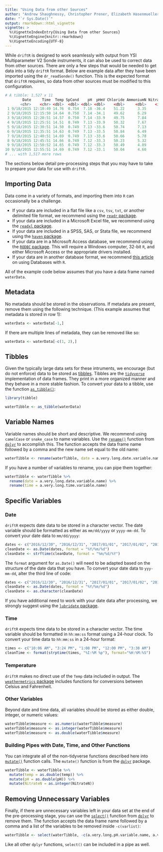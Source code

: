 ```yaml
---
title: "Using Data from other Sources"
author: "Andrew Shaughnessy, Christopher Prener, Elizabeth Hasenmueller"
date: "`r Sys.Date()`"
output: rmarkdown::html_vignette
vignette: >
  %\VignetteIndexEntry{Using Data from other Sources}
  %\VignetteEngine{knitr::rmarkdown}
  %\VignetteEncoding{UTF-8}
---
```


While `driftR` is designed to work seamlessly with output from YSI Multiparameter V2 Sonde instruments, it can also be used to correct data from other sources. There are only a few steps that would be needed to get data into a tidy `driftR` format. Below are example data after they have been imported using the `dr_readSonde()` function. This is the expected format that `driftR` requires, so data from other sources must be modified to this configuration. 

```r
# A tibble: 1,527 x 11
        Date     Time  Temp SpCond    pH  pHmV Chloride AmmoniumN NitrateN  Turbidity    DO
       <chr>    <chr> <dbl>  <dbl> <dbl> <dbl>    <dbl>     <dbl>    <int>      <dbl> <dbl>
 1 9/18/2015 12:10:49 14.76  0.754  7.18 -36.4    51.22      3.35        0        3.7 92.65
 2 9/18/2015 12:15:50 14.64  0.750  7.14 -34.1    49.62      6.29        0       -0.2 93.73
 3 9/18/2015 12:20:51 14.57  0.750  7.14 -33.9    49.75      7.84        0       -0.1 93.95
 4 9/18/2015 12:25:51 14.51  0.749  7.13 -33.9    50.32      7.67        0       -0.2 93.23
 5 9/18/2015 12:30:51 14.50  0.749  7.13 -33.6    50.74      7.13        0        0.0 92.74
 6 9/18/2015 12:35:51 14.63  0.749  7.13 -33.5    50.84      6.49        0        0.0 93.71
 7 9/18/2015 12:40:51 14.69  0.749  7.13 -33.6    50.66      5.78        0       -0.2 94.56
 8 9/18/2015 12:45:51 14.66  0.749  7.12 -33.3    50.23      5.32        0       -0.2 94.16
 9 9/18/2015 12:50:52 14.65  0.749  7.12 -33.3    50.49      4.89        0       -0.2 93.58
10 9/18/2015 12:55:51 14.69  0.749  7.12 -33.1    50.04      4.60        0       -0.2 93.80
# ... with 1,517 more rows
```

The sections below detail pre-processing steps that you may have to take to prepare your data for use with `driftR`. 

## Importing Data

Data come in a variety of formats, and importing them into `R` can occasionally be a challenge. 

* If your data are included in a flat file like a `csv`, `tsv`, `txt`, or another delimited file format, we recommend using the [`readr` package](http://readr.tidyverse.org). 
* If your data are included in a Microsoft Excel file, we recommend using the [`readxl` package](http://readxl.tidyverse.org). 
* If your data are included in a SPSS, SAS, or Stata file, we recommend using the [`haven` package](http://haven.tidyverse.org).  
* If your data are in a Microsoft Access database, we recommend using the [`RODBC` package](https://cran.r-project.org/web/packages/RODBC/index.html). This will require a Windows computer, 32-bit `R`, and either Microsoft Access or the appropriate drivers installed.
* If your data are in another database format, we recommend [this article](http://db.rstudio.com/) on using Databases with `R`.

All of the example code below assumes that you have a data frame named `waterData`.

## Metadata
No metadata should be stored in the observations. If metadata are present, remove them using the following technique. (This example assumes that metadata is stored in row 1):

```r
waterData <- waterData[-1,]
```

If there are multiple lines of metadata, they can be removed like so:

```r
waterData <- waterData[-c(1, 2),]
```

## Tibbles

Given the typically large data sets for these intruments, we encourage (but do not enforce) data to be stored as [tibbles](http://tibble.tidyverse.org). Tibbles are the [`tidyverse`](https://www.tidyverse.org) implementation of data frames. They print in a more organized manner and they behave in a more stable fashion. To convert your data to a tibble, use the function [`as_tibble()`](http://tibble.tidyverse.org/reference/as_tibble.html):

```r
library(tibble)

waterTibble <- as_tibble(waterData)
```

## Variable Names

Variable names should be short and descriptive. We recommend using `camelCase` or `snake_case` to name variables. Use the [`rename()`](http://dplyr.tidyverse.org/reference/select.html) function from [`dplyr`](http://dplyr.tidyverse.org) to accomplish this. The function accepts the data frame name followed by a comma and the new name set equal to the old name:

```r
waterTibble <- rename(waterTibble, date = a.very.long.date.variable.name)
```

If you have a number of variables to rename, you can pipe them together:

```r
waterTibble <- waterTibble %>%
  rename(date = a.very.long.date.variable.name) %>%
  rename(time = a.very.long.time.variable.name)
```

## Specific Variables
### Date

`driftR` expects date data to be stored in a character vector. The date variable should be formatted as either as `mm/dd/yyyy` or `yyyy-mm-dd`. To convert your date data to `mm/dd/yyyy`:

```r
dates <- c("2016/12/30", "2016/12/31", "2017/01/01", "2017/01/02", "2017/01/03")
cleanDate <- as.Date(dates, format = "%Y/%m/%d")
cleanDate <- strftime(cleanDate, format = "%m/%d/%Y")
```

The `format` argument for `as.Date()` will need to be adapted based on the structure of the date data that you have. To convert your date data to `yyy-mm-dd`, alter the third line of code:

```r
dates <- c("2016/12/30", "2016/12/31", "2017/01/01", "2017/01/02", "2017/01/03")
cleanDate <- as.Date(dates, format = "%Y/%m/%d")
cleanDate <- as.character(cleanDate)
```

If you have additional need to work with your date data after processing, we strongly suggest using the [`lubridate` package](http://lubridate.tidyverse.org).

### Time

`driftR` expects time data to be stored in a character vector. The time variable should be formatted in `hh:mm:ss` format using a 24-hour clock. To convert your time data to `hh:mm:ss` in a 24-hour format:

```r
times <- c("10:06 AM", "3:24 PM", "1:08 PM", "12:00 PM", "3:38 AM")
cleanTime <- format(strptime(times, "%I:%M %p"), format="%H:%M:%S")
```

### Temperature

`driftR` makes no direct use of the `Temp` data included in output. The [`weathermetrics` package](https://cran.r-project.org/web/packages/weathermetrics/index.html) includes functions for conversions between Celsius and Fahrenheit.

### Other Variables

Beyond date and time data, all variables should be stored as either double, integer, or numeric values:

```r
waterTibble$measure <- as.numeric(waterTibble$measure)
waterTibble$measure <- as.integer(waterTibble$measure)
waterTibble$measure <- as.double(waterTibble$measure)
```

### Building Pipes with Date, Time, and Other Functions

You can integrate all of the non-tidyverse functions described here into [`mutate()`](http://dplyr.tidyverse.org/reference/mutate.html) function calls. The `mutate()` function is from the [`dplyr`](http://dplyr.tidyverse.org) package.

```r
waterTibble <- waterTibble %>%
  mutate(temp = as.double(temp)) %>%
  mutate(pH = as.double(pH)) %>%
  mutate(NitrateN = as.integer(NitrateN))
```

## Removing Unnecessary Variables

Finally, if there are unnecessary variables left in your data set at the end of the pre-processing stage, you can use the [`select()`](http://dplyr.tidyverse.org/reference/select.html) function from [`dplyr`](http://dplyr.tidyverse.org) to remove them. The function accepts the data frame name followed by a comma and a list of the variables to be removed inside `-c(varlist)`:

```r
waterTibble <- select(waterTibble, -c(a.very.long.pH.variable.name, a.very.long.chloride.variable.name))
```

Like all other `dplyr` functions, `select()` can be included in a pipe as well.
